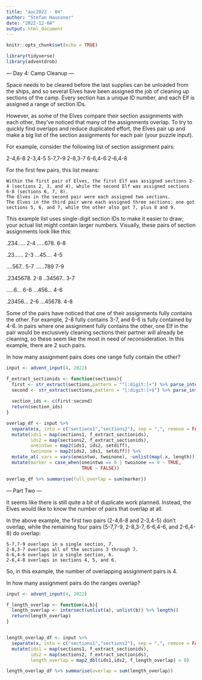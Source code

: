 ```yaml
---
title: "aoc2022 - 04"
author: "Stefan Haussner"
date: "2022-12-04"
output: html_document
---
```


```r
knitr::opts_chunk$set(echo = TRUE)
```

```r
library(tidyverse)
library(adventdrob)
```

--- Day 4: Camp Cleanup ---

Space needs to be cleared before the last supplies can be unloaded from the ships, and so several Elves have been assigned the job of cleaning up sections of the camp. Every section has a unique ID number, and each Elf is assigned a range of section IDs.

However, as some of the Elves compare their section assignments with each other, they've noticed that many of the assignments overlap. To try to quickly find overlaps and reduce duplicated effort, the Elves pair up and make a big list of the section assignments for each pair (your puzzle input).

For example, consider the following list of section assignment pairs:

2-4,6-8
2-3,4-5
5-7,7-9
2-8,3-7
6-6,4-6
2-6,4-8

For the first few pairs, this list means:

    Within the first pair of Elves, the first Elf was assigned sections 2-4 (sections 2, 3, and 4), while the second Elf was assigned sections 6-8 (sections 6, 7, 8).
    The Elves in the second pair were each assigned two sections.
    The Elves in the third pair were each assigned three sections: one got sections 5, 6, and 7, while the other also got 7, plus 8 and 9.

This example list uses single-digit section IDs to make it easier to draw; your actual list might contain larger numbers. Visually, these pairs of section assignments look like this:

.234.....  2-4
.....678.  6-8

.23......  2-3
...45....  4-5

....567..  5-7
......789  7-9

.2345678.  2-8
..34567..  3-7

.....6...  6-6
...456...  4-6

.23456...  2-6
...45678.  4-8

Some of the pairs have noticed that one of their assignments fully contains the other. For example, 2-8 fully contains 3-7, and 6-6 is fully contained by 4-6. In pairs where one assignment fully contains the other, one Elf in the pair would be exclusively cleaning sections their partner will already be cleaning, so these seem like the most in need of reconsideration. In this example, there are 2 such pairs.

In how many assignment pairs does one range fully contain the other?


```r
input <- advent_input(4, 2022)

f_extract_sectionids <- function(sections){
  first <- str_extract(sections,pattern = "^[:digit:]+") %>% parse_integer()
  second <- str_extract(sections,pattern = "[:digit:]+$") %>% parse_integer()
  
  section_ids <- c(first:second)
  return(section_ids)
}

overlap_df <- input %>% 
  separate(x, into = c("sections1","sections2"), sep = ",", remove = FALSE) %>% 
  mutate(ids1 = map(sections1, f_extract_sectionids),
         ids2 = map(sections2, f_extract_sectionids),
         oneintwo = map2(ids1, ids2, setdiff),
         twoinone = map2(ids2, ids1, setdiff)) %>% 
  mutate_at(.vars = vars(oneintwo, twoinone), ~unlist(map(.x, length))) %>% 
  mutate(marker = case_when(oneintwo == 0 | twoinone == 0 ~ TRUE,
                            TRUE ~ FALSE))

overlap_df %>% summarise(full_overlap = sum(marker))
```

--- Part Two ---

It seems like there is still quite a bit of duplicate work planned. Instead, the Elves would like to know the number of pairs that overlap at all.

In the above example, the first two pairs (2-4,6-8 and 2-3,4-5) don't overlap, while the remaining four pairs (5-7,7-9, 2-8,3-7, 6-6,4-6, and 2-6,4-8) do overlap:

    5-7,7-9 overlaps in a single section, 7.
    2-8,3-7 overlaps all of the sections 3 through 7.
    6-6,4-6 overlaps in a single section, 6.
    2-6,4-8 overlaps in sections 4, 5, and 6.

So, in this example, the number of overlapping assignment pairs is 4.

In how many assignment pairs do the ranges overlap?

```r
input <- advent_input(4, 2022)

f_length_overlap <- function(a,b){
  length_overlap <- intersect(unlist(a), unlist(b)) %>% length()
  return(length_overlap)
}


length_overlap_df <- input %>% 
  separate(x, into = c("sections1","sections2"), sep = ",", remove = FALSE) %>% 
  mutate(ids1 = map(sections1, f_extract_sectionids),
         ids2 = map(sections2, f_extract_sectionids),
         length_overlap = map2_dbl(ids1,ids2, f_length_overlap) > 0)

length_overlap_df %>% summarise(overlap = sum(length_overlap))
```